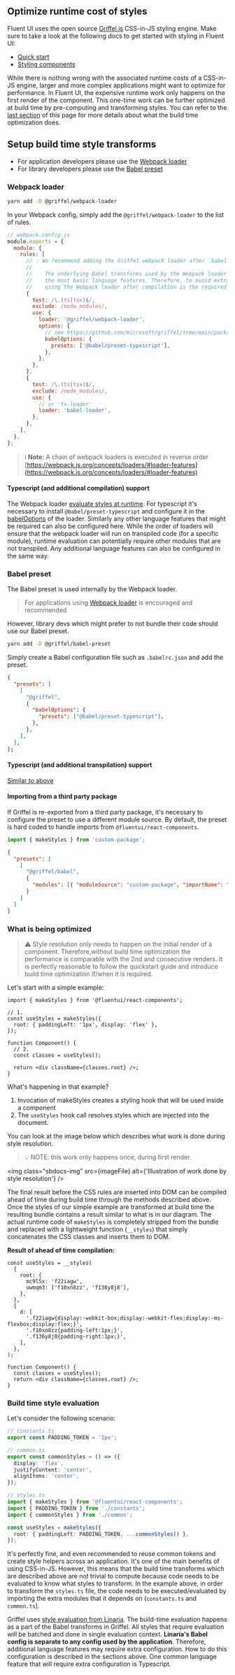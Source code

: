 
<Meta title="Concepts/Developer/Build time styles" />

## Optimize runtime cost of styles

Fluent UI uses the open source [Griffel.js](https://griffel.js.org/) CSS-in-JS styling engine.
Make sure to take a look at the following docs to get started with styling in Fluent UI:

- [Quick start](?path=/docs/concepts-developer-quick-start--page)
- [Styling components](?path=/story/concepts-developer-styling-components--page)

While there is nothing wrong with the associated runtime costs of a CSS-in-JS engine, larger and more complex
applications might want to optimize for performance. In Fluent UI, the expensive runtime work only
happens on the first render of the component. This one-time work can be further optimized at build time by
pre-computing and transforming styles. You can refer to the [last section](#what-is-being-optimized) of this page for more details
about what the build time optimization does.

## Setup build time style transforms

- For application developers please use the [Webpack loader](#webpack)
- For library developers please use the [Babel preset](#babel)

### Webpack loader

```sh
yarn add -D @griffel/webpack-loader
```

In your Webpack config, simply add the `@griffel/webpack-loader` to the list of rules.

```js
// webpack.config.js
module.exports = {
  module: {
    rules: [
      // 💡 We recommend adding the Griffel webpack loader after `babel-loader`, `ts-loader`, etc.
      //
      //    The underlying Babel transforms used by the Webpack loader are configured by default to use
      //    the most basic language features. Therefore, to avoid extra configuration or parsing errors,
      //    using the Webpack loader after compilation is the required approach.
      {
        test: /\.(ts|tsx)$/,
        exclude: /node_modules/,
        use: {
          loader: '@griffel/webpack-loader',
          options: {
            // see https://github.com/microsoft/griffel/tree/main/packages/webpack-loader#configuring-babel-settings
            babelOptions: {
              presets: ['@babel/preset-typescript'],
            },
          },
        },
      },
      {
        test: /\.(ts|tsx)$/,
        exclude: /node_modules/,
        use: {
          // or 'ts-loader'
          loader: 'babel-loader',
        },
      },
    ],
  },
};
```

> ℹ️ **Note**: A chain of webpack loaders is executed in reverse order
> [https://webpack.js.org/concepts/loaders/#loader-features](https://webpack.js.org/concepts/loaders/#loader-features)

#### Typescript (and additional compilation) support

The Webpack loader [evaluate styles at runtime](#build-time-style-evaluation). For typescript
it's necessary to install `@babel/preset-typescript` and configure it in the [babelOptions](https://github.com/microsoft/griffel/tree/main/packages/webpack-loader#configuring-babel-settings) of the loader. Similarly
any other language features that might be required can also be configured here. While the order of loaders will
ensure that the webpack loader will run on transpiled code (for a specific module), runtime evaluation can potentially require other
modules that are not transpiled. Any additional language features can also be configured in the same way.

### Babel preset

The Babel preset is used internally by the Webpack loader.

> For applications using [Webpack loader](#webpack-loader) is encouraged and recommended

However, library devs which might prefer to not bundle their code should use our Babel preset.

```sh
yarn add -D @griffel/babel-preset
```

Simply create a Babel configuration file such as `.babelrc.json` and add the preset.

```json
{
  "presets": [
    [
      "@griffel",
      {
        "babelOptions": {
          "presets": ["@babel/preset-typescript"],
        },
      },
    ],
  ],
};
```

#### Typescript (and additional transpilation) support

[Similar to above](#typescript-and-additional-transpilation-support)

#### Importing from a third party package

If Griffel is re-exported from a third party package, it's necessary to configure the preset to use a different
module source. By default, the preset is hard coded to handle imports from `@fluentui/react-components`.

```js
import { makeStyles } from 'custom-package';
```

```json
{
  "presets": [
    [
      "@griffel/babel",
      {
        "modules": [{ "moduleSource": "custom-package", "importName": "makeStyles" }]
      }
    ]
  ]
}
```

### What is being optimized

> ⚠️ Style resolution only needs to happen on the initial render of a component. Therefore,without build time
> optimization the performance is comparable with the 2nd and consecutive renders. It is perfectly reasonable to follow the
> quickstart guide and introduce build time optimization if/when it is required.

Let's start with a simple example:

```tsx
import { makeStyles } from '@fluentui/react-components';

// 1.
const useStyles = makeStyles({
  root: { paddingLeft: '1px', display: 'flex' },
});

function Component() {
  // 2.
  const classes = useStyles();

  return <div className={classes.root} />;
}
```

What's happening in that example?

1. Invocation of makeStyles creates a styling hook that will be used inside a component
2. The `useStyles` hook call resolves styles which are injected into the document.

You can look at the image below which describes what work is done during style resolution.

> 💡 NOTE: this work only happens once, during first render.

<img class="sbdocs-img" src={imageFile} alt={'Illustration of work done by style resolution'} />

The final result before the CSS rules are inserted into DOM can be compiled ahead of time during build time through
the methods described above. Once the styles of our simple example are transformed at build time the resulting bundle contains
a result similar to what is in our diagram. The actual runtime code of `makeStyles` is completely stripped from the
bundle and replaced with a lightweight function (`__styles`) that simply concatenates the CSS classes and inserts them to
DOM.

**Result of ahead of time compilation:**

```tsx
const useStyles = __styles(
  {
    root: {
      mc9l5x: 'f22iagw',
      uwmqm3: ['f10xn8zz', 'f136y8j8'],
    },
  },
  {
    d: [
      '.f22iagw{display:-webkit-box;display:-webkit-flex;display:-ms-flexbox;display:flex;}',
      '.f10xn8zz{padding-left:1px;}',
      '.f136y8j8{padding-right:1px;}',
    ],
  },
);

function Component() {
  const classes = useStyles();
  return <div className={classes.root} />;
}
```

### Build time style evaluation

Let's consider the following scenario:

```ts
// constants.ts
export const PADDING_TOKEN = '1px';

// common.ts
export const commonStyles = () => ({
  display: 'flex',
  justifyContent: 'center',
  alignItems: 'center',
});

// styles.ts
import { makeStyles } from '@fluentui/react-components';
import { PADDING_TOKEN } from './constants';
import { commonStyles } from './common';

const useStyles = makeStyles({
  root: { paddingLeft: PADDING_TOKEN, ...commonStyles() },
});
```

It's perfectly fine, and even recommended to reuse common tokens and create style helpers across an application. It's
one of the main benefits of using CSS-in-JS. However, this means that the build time transforms which are described
above are not trivial to compute because code needs to be evaluated to know what styles to transform. In the example
above, in order to transform the `styles.ts` file, the code needs to be executed/evaluated by importing the extra
modules that it depends on (`constants.ts` and `common.ts`).

Griffel uses
[style evaluation from Linaria](https://github.com/callstack/linaria).
The build-time evaluation happens as a part of the Babel transforms in Griffel. All styles that require evaluation will be
batched and done in single evaluation context. **Linaria's Babel config is separate to any config used by the application**.
Therefore, additional language features
may require extra configuration. How to do this configuration is described in the sections above. One common
language feature that will require extra configuration is Typescript.
